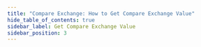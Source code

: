 ```yaml
---
title: "Compare Exchange: How to Get Compare Exchange Value"
hide_table_of_contents: true
sidebar_label: Get Compare Exchange Value
sidebar_position: 3
---
```





<LanguageSwitcher supportedLanguages={supportedLanguages} />

<LanguageContent language="csharp">
   <GetCompareExchangeValueCsharp />
</LanguageContent>

<LanguageContent language="java">
   <GetCompareExchangeValueJava />
</LanguageContent>


<!---
### Compare Exchange
- [Overview](../../../client-api/operations/compare-exchange/overview)
- [Get Compare-Exchange Values](../../../client-api/operations/compare-exchange/get-compare-exchange-values)
- [Put a Compare-Exchange Value](../../../client-api/operations/compare-exchange/delete-compare-exchange-value)


-->